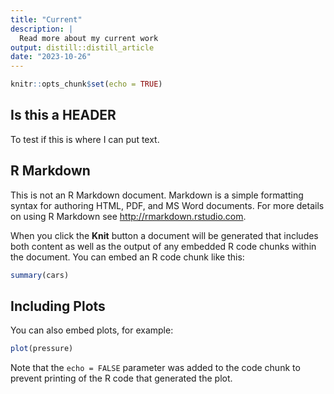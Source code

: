 ---
title: "Current"
description: |
  Read more about my current work
output: distill::distill_article
date: "2023-10-26"
---

```{r setup, include=FALSE}
knitr::opts_chunk$set(echo = TRUE)
```

## Is this a HEADER

To test if this is where I can put text.

## R Markdown

This is not an R Markdown document. Markdown is a simple formatting syntax for authoring HTML, PDF, and MS Word documents. For more details on using R Markdown see <http://rmarkdown.rstudio.com>.

When you click the **Knit** button a document will be generated that includes both content as well as the output of any embedded R code chunks within the document. You can embed an R code chunk like this:

```{r cars}
summary(cars)
```

## Including Plots

You can also embed plots, for example:

```{r pressure, echo=FALSE}
plot(pressure)
```

Note that the `echo = FALSE` parameter was added to the code chunk to prevent printing of the R code that generated the plot.
